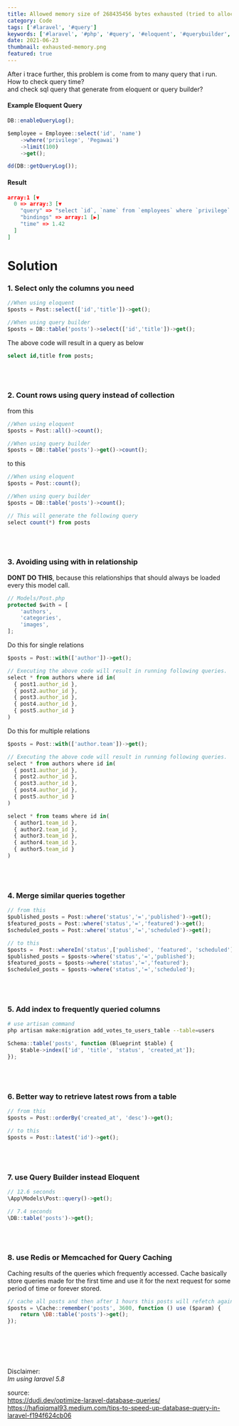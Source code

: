 ```yaml
---
title: Allowed memory size of 268435456 bytes exhausted (tried to allocate 4198400 bytes) ?
category: Code
tags: ['#laravel', '#query']
keywords: ['#laravel', '#php', '#query', '#eloquent', '#querybuilder', 'memoryexhausted']
date: 2021-06-23
thumbnail: exhausted-memory.png
featured: true
---
```


After i trace further, this problem is come from to many query that i run. <br />
How to check query time?  <br />
and check sql query that generate from eloquent or query builder?

#### Example Eloquent Query
```js
DB::enableQueryLog();

$employee = Employee::select('id', 'name')
    ->where('privilege', 'Pegawai')
    ->limit(100)
    ->get();

dd(DB::getQueryLog());
```

#### Result
```json
array:1 [▼
  0 => array:3 [▼
    "query" => "select `id`, `name` from `employees` where `privilege` = ? and `employees`.`deleted_at` is null limit 100"
    "bindings" => array:1 [▶]
    "time" => 1.42
  ]
]
```

# Solution

### 1. Select only the columns you need
```js
//When using eloquent
$posts = Post::select(['id','title'])->get();

//When using query builder
$posts = DB::table('posts')->select(['id','title'])->get();
```

The above code will result in a query as below
```sql
select id,title from posts;
```
<br />
<br />

### 2. Count rows using query instead of collection
from this
```js
//When using eloquent
$posts = Post::all()->count();

//When using query builder
$posts = DB::table('posts')->get()->count();
```

to this
```js
//When using eloquent
$posts = Post::count();

//When using query builder
$posts = DB::table('posts')->count();

// This will generate the following query
select count(*) from posts
```

<br />
<br />

### 3. Avoiding using with in relationship

<b>DONT DO THIS</b>, because this relationships that should always be loaded every this model call.

```js
// Models/Post.php
protected $with = [
    'authors',
    'categories',
    'images',
];
```

Do this for single relations
```js
$posts = Post::with(['author'])->get();

// Executing the above code will result in running following queries.
select * from authors where id in(
  { post1.author_id },
  { post2.author_id },
  { post3.author_id },
  { post4.author_id },
  { post5.author_id }
)
```

Do this for multiple relations
```js
$posts = Post::with(['author.team'])->get();

// Executing the above code will result in running following queries.
select * from authors where id in(
  { post1.author_id },
  { post2.author_id },
  { post3.author_id },
  { post4.author_id },
  { post5.author_id }
)

select * from teams where id in(
  { author1.team_id },
  { author2.team_id },
  { author3.team_id },
  { author4.team_id },
  { author5.team_id }
)
```

<br />
<br />

### 4. Merge similar queries together
```js
// from this
$published_posts = Post::where('status','=','published')->get();
$featured_posts = Post::where('status','=','featured')->get();
$scheduled_posts = Post::where('status','=','scheduled')->get();

// to this
$posts =  Post::whereIn('status',['published', 'featured', 'scheduled'])->get();
$published_posts = $posts->where('status','=','published');
$featured_posts = $posts->where('status','=','featured');
$scheduled_posts = $posts->where('status','=','scheduled');
```

<br />
<br />

### 5. Add index to frequently queried columns
```sh
# use artisan command
php artisan make:migration add_votes_to_users_table --table=users
```

```js
Schema::table('posts', function (Blueprint $table) {
    $table->index(['id', 'title', 'status', 'created_at']);
});
```

<br />
<br />

### 6. Better way to retrieve latest rows from a table
```js
// from this
$posts = Post::orderBy('created_at', 'desc')->get();

// to this
$posts = Post::latest('id')->get();
```

<br />
<br />

### 7. use Query Builder instead Eloquent
```js
// 12.6 seconds
\App\Models\Post::query()->get();

// 7.4 seconds
\DB::table('posts')->get();
```

<br />
<br />

### 8. use Redis or Memcached for Query Caching
Caching results of the queries which frequently accessed. Cache basically store queries made for the first time and use it for the next request for some period of time or forever stored.
```js
// cache all posts and then after 1 hours this posts will refetch again
$posts = \Cache::remember('posts', 3600, function () use ($param) {
    return \DB::table('posts')->get();
});
```

<br />
<br />
<br />
<br />


Disclaimer:  <br />
*Im using laravel 5.8*


source: <br />
https://dudi.dev/optimize-laravel-database-queries/ <br />
https://hafiqiqmal93.medium.com/tips-to-speed-up-database-query-in-laravel-f194f624cb06
